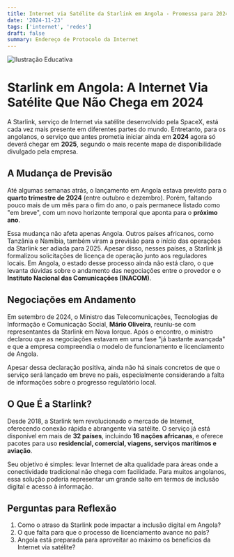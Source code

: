 ```yaml
---
title: Internet via Satélite da Starlink em Angola - Promessa para 2024 Agora Adiada para 2025
date: '2024-11-23'
tags: ['internet', 'redes']
draft: false
summary: Endereço de Protocolo da Internet 
---
```

![Ilustração Educativa](https://i.ibb.co/zFhhG2m/Design-sem-nome.png)

# Starlink em Angola: A Internet Via Satélite Que Não Chega em 2024  

A Starlink, serviço de Internet via satélite desenvolvido pela SpaceX, está cada vez mais presente em diferentes partes do mundo. Entretanto, para os angolanos, o serviço que antes prometia iniciar ainda em **2024** agora só deverá chegar em **2025**, segundo o mais recente mapa de disponibilidade divulgado pela empresa.  

## A Mudança de Previsão  

Até algumas semanas atrás, o lançamento em Angola estava previsto para o **quarto trimestre de 2024** (entre outubro e dezembro). Porém, faltando pouco mais de um mês para o fim do ano, o país permanece listado como "em breve", com um novo horizonte temporal que aponta para o **próximo ano**.  

Essa mudança não afeta apenas Angola. Outros países africanos, como Tanzânia e Namíbia, também viram a previsão para o início das operações da Starlink ser adiada para 2025. Apesar disso, nesses países, a Starlink já formalizou solicitações de licença de operação junto aos reguladores locais. Em Angola, o estado desse processo ainda não está claro, o que levanta dúvidas sobre o andamento das negociações entre o provedor e o **Instituto Nacional das Comunicações (INACOM)**.  

## Negociações em Andamento  

Em setembro de 2024, o Ministro das Telecomunicações, Tecnologias de Informação e Comunicação Social, **Mário Oliveira**, reuniu-se com representantes da Starlink em Nova Iorque. Após o encontro, o ministro declarou que as negociações estavam em uma fase "já bastante avançada" e que a empresa compreendia o modelo de funcionamento e licenciamento de Angola.  

Apesar dessa declaração positiva, ainda não há sinais concretos de que o serviço será lançado em breve no país, especialmente considerando a falta de informações sobre o progresso regulatório local.  

## O Que É a Starlink?  

Desde 2018, a Starlink tem revolucionado o mercado de Internet, oferecendo conexão rápida e abrangente via satélite. O serviço já está disponível em mais de **32 países**, incluindo **16 nações africanas**, e oferece pacotes para uso **residencial, comercial, viagens, serviços marítimos e aviação**.  

Seu objetivo é simples: levar Internet de alta qualidade para áreas onde a conectividade tradicional não chega com facilidade. Para muitos angolanos, essa solução poderia representar um grande salto em termos de inclusão digital e acesso à informação.  

## Perguntas para Reflexão  

1. Como o atraso da Starlink pode impactar a inclusão digital em Angola?  
2. O que falta para que o processo de licenciamento avance no país?  
3. Angola está preparada para aproveitar ao máximo os benefícios da Internet via satélite?  
